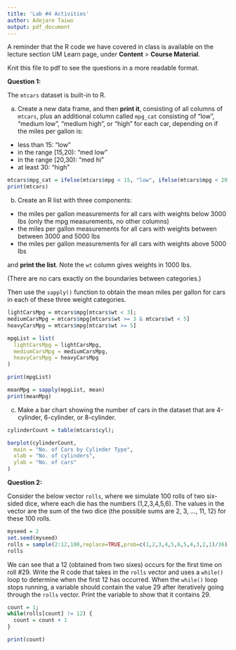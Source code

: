 ```yaml
---
title: 'Lab #4 Activities'
author: Adejare Taiwo
output: pdf_document
---
```


A reminder that the R code we have covered in class is available on the lecture section UM Learn page, under **Content** > **Course Material**.

Knit this file to pdf to see the questions in a more readable format.

**Question 1:**

The `mtcars` dataset is built-in to R.

(a) Create a new data frame, and then **print it**, consisting of all columns of `mtcars`, plus an additional column called `mpg_cat` consisting of "low", "medium low", "medium high", or "high" for each car, depending on if the miles per gallon is:

* less than 15: "low"
* in the range [15,20): "med low"
* in the range [20,30): "med hi"
* at least 30: "high"

```r
mtcars$mpg_cat = ifelse(mtcars$mpg < 15, "low", ifelse(mtcars$mpg < 20, "med low", ifelse(mtcars$mpg < 30, "med hi", "high")))
print(mtcars)
```

(b) Create an R list with three components:

* the miles per gallon measurements for all cars with weights below 3000 lbs (only the mpg measurements, no other columns)
* the miles per gallon measurements for all cars with weights between between 3000 and 5000 lbs
* the miles per gallon measurements for all cars with weights above 5000 lbs

and **print the list**. Note the `wt` column gives weights in 1000 lbs.

(There are no cars exactly on the boundaries between categories.)

Then use the `sapply()` function to obtain the mean miles per gallon for cars in each of these three weight categories.

```r
lightCarsMpg = mtcars$mpg[mtcars$wt < 3];
mediumCarsMpg = mtcars$mpg[mtcars$wt >= 3 & mtcars$wt < 5]
heavyCarsMpg = mtcars$mpg[mtcars$wt >= 5]

mpgList = list(
  lightCarsMpg = lightCarsMpg,
  mediumCarsMpg = mediumCarsMpg,
  heavyCarsMpg = heavyCarsMpg
)

print(mpgList)

meanMpg = sapply(mpgList, mean)
print(meanMpg)
```

(c) Make a bar chart showing the number of cars in the dataset that are 4-cylinder, 6-cylinder, or 8-cylinder.

```r
cylinderCount = table(mtcars$cyl);

barplot(cylinderCount,
  main = "No. of Cars by Cylinder Type",
  xlab = "No. of cylinders",
  ylab = "No. of cars"
)

```


**Question 2:**

Consider the below vector `rolls`, where we simulate 100 rolls of two six-sided dice, where each die has the numbers (1,2,3,4,5,6). The values in the vector are the sum of the two dice (the possible sums are 2, 3, ..., 11, 12) for these 100 rolls.

```r
myseed = 2
set.seed(myseed)
rolls = sample(2:12,100,replace=TRUE,prob=c(1,2,3,4,5,6,5,4,3,2,1)/36)
rolls
```

We can see that a 12 (obtained from two sixes) occurs for the first time on roll #29. Write the R code that takes in the `rolls` vector and uses a `while()` loop to determine when the first 12 has occurred. When the `while()` loop stops running, a variable should contain the value 29 after iteratively going through the `rolls` vector. Print the variable to show that it contains 29.

```r
count = 1;
while(rolls[count] != 12) {
  count = count + 1
}

print(count)
```
